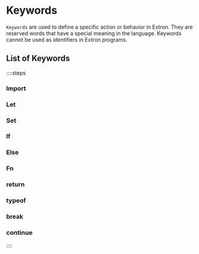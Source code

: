 # Keywords

`Keywords` are used to define a specific action or behavior in Extron. They are reserved words that have a special meaning in the language. Keywords cannot be used as identifiers in Extron programs.

## List of Keywords

::::steps

### Import
### Let
### Set
### If
### Else
### Fn
### return
### typeof
### break
### continue

::::